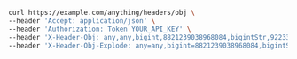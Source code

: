 ```bash showLineNumbers copy filename="Header Params Object usage example"
curl https://example.com/anything/headers/obj \
--header 'Accept: application/json' \
--header 'Authorization: Token YOUR_API_KEY' \
--header 'X-Header-Obj: any,any,bigint,8821239038968084,bigintStr,9223372036854775808,bool,true,boolOpt,true,date,2020-01-01,dateTime,2020-01-01T00:00:00.000000001Z,decimal,3.141592653589793,decimalStr,3.14159265358979344719667586,float32,1.1,int,1,int32,1,intOptNull,681820,num,1.1,numOptNull,4499.5,str,test,strOpt,testOptional' \
--header 'X-Header-Obj-Explode: any=any,bigint=8821239038968084,bigintStr=9223372036854775808,bool=true,boolOpt=true,date=2020-01-01,dateTime=2020-01-01T00:00:00.000000001Z,decimal=3.141592653589793,decimalStr=3.14159265358979344719667586,float32=1.1,int=1,int32=1,intOptNull=359508,num=1.1,numOptNull=6130.64,str=test,strOpt=testOptional'
```
